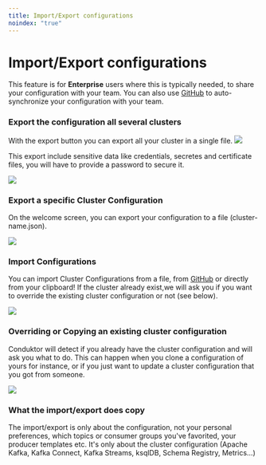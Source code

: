 ```yaml
---
title: Import/Export configurations
noindex: "true"
---
```


# Import/Export configurations

This feature is for **Enterprise** users where this is typically needed, to share your configuration with your team.
You can also use [GitHub](/desktop/kafka-cluster-connection/import-export/github-enterprise) to auto-synchronize your configuration with your team.

### Export the configuration all several clusters

With the export button you can export all your cluster in a single file.
![](../../assets/config/import-export/blur-export.png)

This export include sensitive data like credentials, secretes and certificate files, you will have to provide a password to secure it.

![](../../assets/config/import-export/password.png)

### Export a specific Cluster Configuration

On the welcome screen, you can export your configuration to a file \(cluster-name.json\).

![](../../assets/config/import-export/1-export.png)

### Import Configurations

You can import Cluster Configurations from a file, from [GitHub](/desktop/kafka-cluster-connection/import-export/github-enterprise) or directly from your clipboard!
If the cluster already exist,we will ask you if you want to override the existing cluster configuration or not \(see below\).

![](../../assets/config/import-export/2-import.png)

### Overriding or Copying an existing cluster configuration

Conduktor will detect if you already have the cluster configuration and will ask you what to do. This can happen when you clone a configuration of yours for instance, or if you just want to update a cluster configuration that you got from someone.

![](../../assets/config/import-export/3-override.png)

### What the import/export does copy

The import/export is only about the configuration, not your personal preferences, which topics or consumer groups you've favorited, your producer templates etc. It's only about the cluster configuration \(Apache Kafka, Kafka Connect, Kafka Streams, ksqlDB, Schema Registry, Metrics...\)
